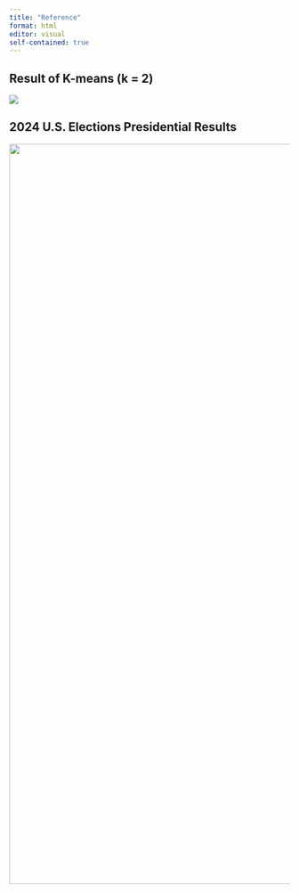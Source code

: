 ```yaml
---
title: "Reference"
format: html
editor: visual
self-contained: true
---
```


## Result of K-means (k = 2)

![](k-means%20results.png)

## 2024 U.S. Elections Presidential Results

![](2024%20US%20election%20results.png){width="1330"}
